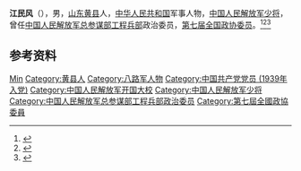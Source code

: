 '''江民风'''（{{bd|1920年||2003年}}），男，[[山东|山东]][[黄县|黄县]]人，[[中华人民共和国|中华人民共和国]]军事人物，[[中国人民解放军少将|中国人民解放军少将]]，曾任[[中国人民解放军总参谋部工程兵部|中国人民解放军总参谋部工程兵部]]政治委员，[[第七届全国政协委员|第七届全国政协委员]]。<ref>{{Cite book|title=历届全国政协委员人名辞典|author=|publisher=中国国际广播出版社|year=1996|isbn=9787507813746|location=北京|pages=286}}</ref><ref>{{Cite book|title=中国抗日战争人物大词典|author=刘景泉主编; 沈久泉, 王凯捷, 李卓副主编|publisher=天津大学出版社|year=1999|isbn=|location=|pages=}}</ref><ref>{{Cite book|title=中华军事人物大辞典|author=吴如蒿著; 陈策才, 张光彩, 赵功德等副主编|publisher=新华出版社|year=1989|isbn=|location=北京|pages=}}</ref>

{{Infobox officeholder
| 姓名        = 江民風
 |军衔        = [[File:PLAMjGeneral_r.svg.png|50px]] [[中国人民解放军少将|陸軍少将]]
| 效忠        = {{CPC}}<!--解放军格言：听党指挥--><br/>{{PRC}}
| 服务        = {{PLA}}
}}

== 参考资料 ==
{{reflist}}

{{中国人物小作品}}

{{Authority control}}
{{DEFAULTSORT:Jiang江}}
[[Category:江姓|Min]]
[[Category:黄县人|Category:黄县人]]
[[Category:八路军人物|Category:八路军人物]]
[[Category:中国共产党党员_(1939年入党)|Category:中国共产党党员 (1939年入党)]]
[[Category:中国人民解放军开国大校|Category:中国人民解放军开国大校]]
[[Category:中国人民解放军少将|Category:中国人民解放军少将]]
[[Category:中国人民解放军总参谋部工程兵部政治委员|Category:中国人民解放军总参谋部工程兵部政治委员]]
[[Category:第七屆全國政協委員|Category:第七屆全國政協委員]]